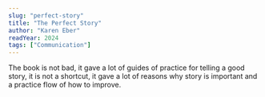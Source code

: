 ```yaml
---
slug: "perfect-story"
title: "The Perfect Story"
author: "Karen Eber"
readYear: 2024
tags: ["Communication"]
---
```


The book is not bad, it gave a lot of guides of practice for telling a good story,
it is not a shortcut, it gave a lot of reasons why story is important and a practice flow of how to improve.
